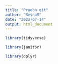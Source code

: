 ```yaml
---
title: "Prueba git"
author: "ReynaM"
date: "2023-07-14"
output: html_document
---
```


```r
library(tidyverse)
```

```r
library(janitor)
```

```r
library(dplyr)
```


